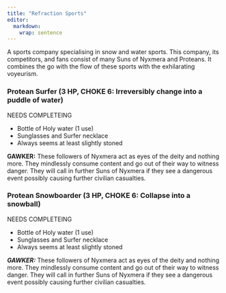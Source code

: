 ```yaml
---
title: "Refraction Sports"
editor: 
  markdown: 
    wrap: sentence
---
```


A sports company specialising in snow and water sports. This company, its competitors, and fans consist of many Suns of Nyxmera and Proteans. It combines the go with the flow of these sports with the exhilarating voyeurism.

### Protean Surfer (3 HP, CHOKE 6: Irreversibly change into a puddle of water)

NEEDS COMPLETEING

- Bottle of Holy water (1 use)
- Sunglasses and Surfer necklace
- Always seems at least slightly stoned

__GAWKER:__ These followers of Nyxmera act as eyes of the deity and nothing more. They mindlessly consume content and go out of their way to witness danger. They will call in further Suns of Nyxmera if they see a dangerous event possibly causing further civilian casualties.

### Protean Snowboarder (3 HP, CHOKE 6: Collapse into a snowball)

NEEDS COMPLETEING

- Bottle of Holy water (1 use)
- Sunglasses and Surfer necklace
- Always seems at least slightly stoned

___GAWKER:___ These followers of Nyxmera act as eyes of the deity and nothing more. They mindlessly consume content and go out of their way to witness danger. They will call in further Suns of Nyxmera if they see a dangerous event possibly causing further civilian casualties.